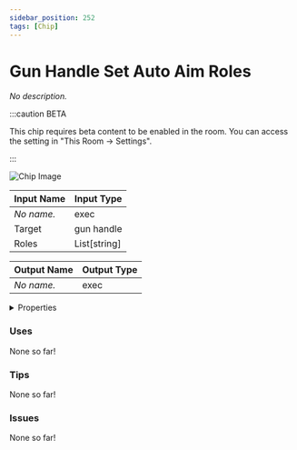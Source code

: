 ```yaml
---
sidebar_position: 252
tags: [Chip]
---
```


# Gun Handle Set Auto Aim Roles

*No description.*

:::caution BETA

This chip requires beta content to be enabled in the room. You can access the setting in "This Room -> Settings".

:::

![Chip Image](/svg/e9c22501-3d32-4f9e-a6fb-322bad4eaca1.svg)

| Input Name | Input Type |
|-----------|-----------|
| *No name.* | exec |
| Target | gun handle |
| Roles | List[string] |

| Output Name | Output Type |
|-----------|-----------|
| *No name.* | exec |


<details>
  <summary>Properties</summary>
  <div>
    <div>
    <table>
      <thead>
        <tr>
          <th>Is beta required?</th>
          <th>✅</th>
        </tr>
        <tr>
          <th>Is this chip a trolling risk?</th>
          <th>❌</th>
        </tr>
        <tr>
          <th>Chip UUPD</th>
          <th>._uuid</th>
        </tr>
      </thead>
    </table>
    </div>
  </div>
</details>

### Uses

None so far!

### Tips

None so far!

### Issues

None so far!